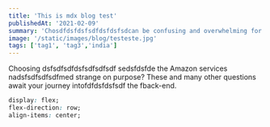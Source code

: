 ```yaml
---
title: 'This is mdx blog test'
publishedAt: '2021-02-09'
summary: 'Chosdfdsfdsfsdfdsfdsfsdcan be confusing and overwhelming for a front-end developer. This comprehensive guide is a choose your own adventure dive into creating your backend.'
image: '/static/images/blog/testeste.jpg'
tags: ['tag1', 'tag3','india']
---
```


Choosing dsfsdfsdfdsfsdfsdfsdf sedsfdsfde the Amazon services nadsfsdfsdfsdfmed strange on purpose? These and many other questions
await your journey intofdfdsfdsfsdf the fback-end.


```css
display: flex;
flex-direction: row;
align-items: center;
```